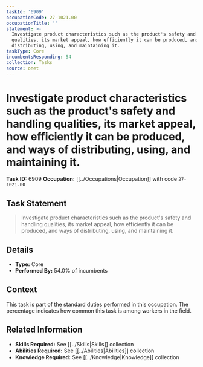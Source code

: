 ```yaml
---
taskId: '6909'
occupationCode: 27-1021.00
occupationTitle: ''
statement: >-
  Investigate product characteristics such as the product's safety and handling
  qualities, its market appeal, how efficiently it can be produced, and ways of
  distributing, using, and maintaining it.
taskType: Core
incumbentsResponding: 54
collection: Tasks
source: onet
---
```

# Investigate product characteristics such as the product's safety and handling qualities, its market appeal, how efficiently it can be produced, and ways of distributing, using, and maintaining it.

**Task ID:** 6909
**Occupation:** [[../Occupations|Occupation]] with code `27-1021.00`

## Task Statement

> Investigate product characteristics such as the product's safety and handling qualities, its market appeal, how efficiently it can be produced, and ways of distributing, using, and maintaining it.

## Details

- **Type:** Core
- **Performed By:** 54.0% of incumbents

## Context

This task is part of the standard duties performed in this occupation. The percentage indicates how common this task is among workers in the field.

## Related Information

- **Skills Required:** See [[../Skills|Skills]] collection
- **Abilities Required:** See [[../Abilities|Abilities]] collection
- **Knowledge Required:** See [[../Knowledge|Knowledge]] collection
